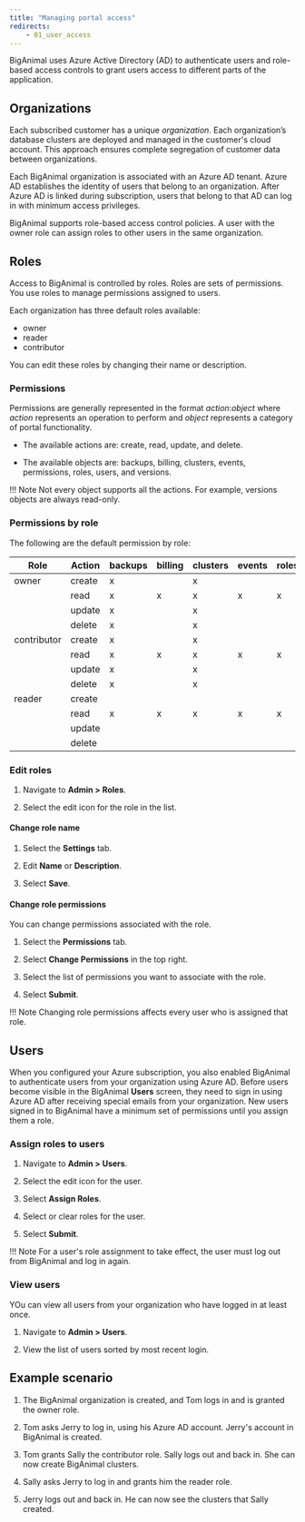 ```yaml
---
title: "Managing portal access"
redirects:
    - 01_user_access
---
```


BigAnimal uses Azure Active Directory (AD) to authenticate users and role-based access controls to grant users access to different parts of the application.

## Organizations

Each subscribed customer has a unique *organization*. Each organization’s database clusters are deployed and managed in the customer's cloud account. This approach ensures complete segregation of customer data between organizations.

Each BigAnimal organization is associated with an Azure AD tenant. Azure AD establishes the identity of users that belong to an organization. After Azure AD is linked during subscription, users that belong to that AD can log in with minimum access privileges.

BigAnimal supports role-based access control policies. A user with the owner role can assign roles to other users in the same organization.

## Roles
Access to BigAnimal is controlled by roles. Roles are sets of permissions. You use roles to manage permissions assigned to users.

Each organization has three default roles available:
  * owner
  * reader
  * contributor

You can edit these roles by changing their name or description.

### Permissions

Permissions are generally represented in the format *action*:*object* where *action* represents an operation to perform and *object* represents a category of portal functionality.

* The available actions are: create, read, update, and delete.

* The available objects are: backups, billing, clusters, events, permissions, roles, users, and versions.

!!! Note
    Not every object supports all the actions. For example, versions objects are always read-only.

### Permissions by role

The following are the default permission by role:

| Role        | Action |backups | billing | clusters  | events | roles | permissions |  users | versions |
|-------------|--------|--------|---------|-----------|--------|-------|-------------|--------|----------|
| owner       | create |   x    |         |     x     |        |       |             |        |          |
|             | read   |   x    |    x    |     x     |   x    |    x  |       x     |    x   |    x     |
|             | update |   x    |         |     x     |        |       |             |    x   |          |
|             | delete |   x    |         |     x     |        |       |             |        |          |
| contributor | create |   x    |         |     x     |        |       |             |        |          |
|             | read   |   x    |    x    |     x     |   x    |    x  |       x     |    x   |    x     |
|             | update |   x    |         |     x     |        |       |             |        |          |
|             | delete |   x    |         |     x     |        |       |             |        |          |
| reader      | create |        |         |           |        |       |             |        |          |
|             | read   |   x    |    x    |     x     |   x    |    x  |       x     |    x   |    x     |
|             | update |        |         |           |        |       |             |        |          |
|             | delete |        |         |           |        |       |             |        |          |


### Edit roles

1. Navigate to **Admin > Roles**.

3. Select the edit icon for the role in the list.

#### Change role name

1. Select the **Settings** tab.

2. Edit **Name** or **Description**.
3. Select **Save**.

#### Change role permissions

You can change permissions associated with the role.

1. Select the **Permissions** tab.

2. Select **Change Permissions** in the top right.
3. Select the list of permissions you want to associate with the role.
4. Select **Submit**.

!!! Note
    Changing role permissions affects every user who is assigned that role.

## Users

When you configured your Azure subscription, you also enabled BigAnimal to authenticate users from your organization using Azure AD. Before users become visible in the BigAnimal **Users** screen, they need to sign in using Azure AD after receiving special emails from your organization. New users signed in to BigAnimal have a minimum set of permissions until you assign them a role.

### Assign roles to users

1. Navigate to **Admin > Users**.

2. Select the edit icon for the user.
3. Select **Assign Roles**.
4. Select or clear roles for the user.
5. Select **Submit**.

!!! Note
    For a user's role assignment to take effect, the user must log out from BigAnimal and log in again.

### View users

YOu can view all users from your organization who have logged in at least once.

1. Navigate to **Admin > Users**.

2. View the list of users sorted by most recent login.

## Example scenario

1. The BigAnimal organization is created, and Tom logs in and is granted the owner role.

2. Tom asks Jerry to log in, using his Azure AD account. Jerry's account in BigAnimal is created.
3. Tom grants Sally the contributor role. Sally logs out and back in. She can now create BigAnimal clusters.
4. Sally asks Jerry to log in and grants him the reader role.
5. Jerry logs out and back in. He can now see the clusters that Sally created.

